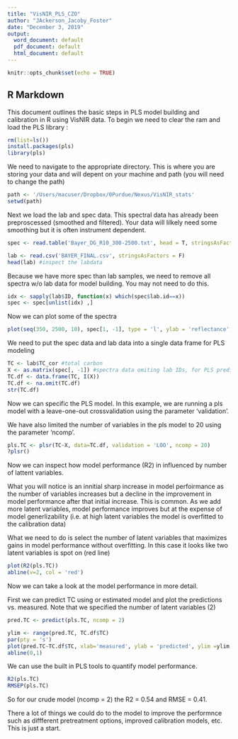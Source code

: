 ```yaml
---
title: "VisNIR_PLS_CZO"
author: "JAckerson_Jacoby_Foster"
date: "December 3, 2019"
output:
  word_document: default
  pdf_document: default
  html_document: default
---
```


```r
knitr::opts_chunk$set(echo = TRUE)
```

## R Markdown

This document outlines the basic steps in PLS model building and calibration in R using VisNIR data. 
To begin we need to clear the ram and load the PLS library :
```r
rm(list=ls())
install.packages(pls)
library(pls)
```

We need to navigate to the appropriate directory.  This is where you are storing your data and will depent on your machine and path (you will need to change the path)

```r
path <- '/Users/macuser/Dropbox/0Purdue/Nexus/VisNIR_stats'
setwd(path)
```

Next we load the lab and spec data.  This spectral data has already been preproscessed (smoothed and filtered). Your data will lilkely need some smoothing but it is often instrument dependent.  

```r
spec <- read.table('Bayer_DG_R10_300-2500.txt', head = T, stringsAsFactors = F)

lab <- read.csv('BAYER_FINAL.csv', stringsAsFactors = F)
head(lab) #inspect the labdata
```

Because we have more spec than lab samples, we need to remove all spectra w/o lab data for model building.
You may not need to do this.
```r
idx <- sapply(lab$ID, function(x) which(spec$lab.id==x))
spec <- spec[unlist(idx) ,]
```

Now we can plot some of the spectra
```r
plot(seq(350, 2500, 10), spec[1, -1], type = 'l', ylab = 'reflectance', xlab = ' wavelength [nm]')
```

We need to put the spec data and lab data into a single data frame for PLS modeling
```r
TC <- lab$TC_cor #total carbon
X <- as.matrix(spec[, -1]) #spectra data omiting lab IDs, for PLS predictor variables need to be in a single matrix object
TC.df <- data.frame(TC, I(X))
TC.df <- na.omit(TC.df)
str(TC.df)

```

Now we can specific the PLS model.  In this example, we are running a pls model with a leave-one-out crossvalidation using the parameter 'validation'.

We have also limited the number of variables in the pls model to 20 using the parameter 'ncomp'. 
```r
pls.TC <- plsr(TC~X, data=TC.df, validation = 'LOO', ncomp = 20)
?plsr()
```

Now we can inspect how model performance (R2) in influenced by number of lattent variables.

What you will notice is an innitial sharp increase in model perfoirmance as the number of variables increases but a decline in the improvement in model performance after that initial increase.  This is common. As we add more latent variables, model performance improves but at the expense of model generlizability (i.e. at high latent variables the model is overfitted to the calibration data)  

What we need to do is select the number of latent variables that maximizes gains in model performance without overfitting.  In this case it looks like two latent variables is spot on (red line)  
```r
plot(R2(pls.TC))
abline(v=2, col = 'red')
```

Now we can take a look at the model performance in more detail.  

First we can predict TC using or estimated model and plot the predictions vs. measured.  Note that we specified the number of latent variables (2)
```r
pred.TC <- predict(pls.TC, ncomp = 2)

ylim <- range(pred.TC, TC.df$TC)
par(pty = 's')
plot(pred.TC~TC.df$TC, xlab='measured', ylab = 'predicted', ylim =ylim, xlim = ylim)
abline(0,1)
```

We can use the built in PLS tools to quantify model performance.
```r
R2(pls.TC)
RMSEP(pls.TC)
```

So for our crude model (ncomp = 2) the R2 = 0.54 and RMSE = 0.41.  

There a lot of things we could do to the model to improve the performnce such as diffferent pretreatment options, improved calibration models, etc. This is just a start.
















